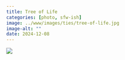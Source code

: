 ```yaml
---
title: Tree of Life
categories: [photo, sfw-ish]
image: ../www/images/ties/tree-of-life.jpg
image-alt: ""
date: 2024-12-08
---
```


![](../www/images/ties/tree-of-life.jpg)


